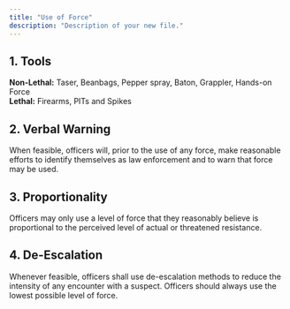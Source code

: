 ```yaml
---
title: "Use of Force"
description: "Description of your new file."
---
```


## 1. Tools

**Non-Lethal:** Taser, Beanbags, Pepper spray, Baton, Grappler, Hands-on Force\
**Lethal:** Firearms, PITs and Spikes

## 2. Verbal Warning

When feasible, officers will, prior to the use of any force, make reasonable efforts to identify themselves as law enforcement and to warn that force may be used. 

## 3. Proportionality

Officers may only use a level of force that they reasonably believe is proportional to the perceived level of actual or threatened resistance.

## 4. De-Escalation

Whenever feasible, officers shall use de-escalation methods to reduce the intensity of any encounter with a suspect. Officers should always use the lowest possible level of force.